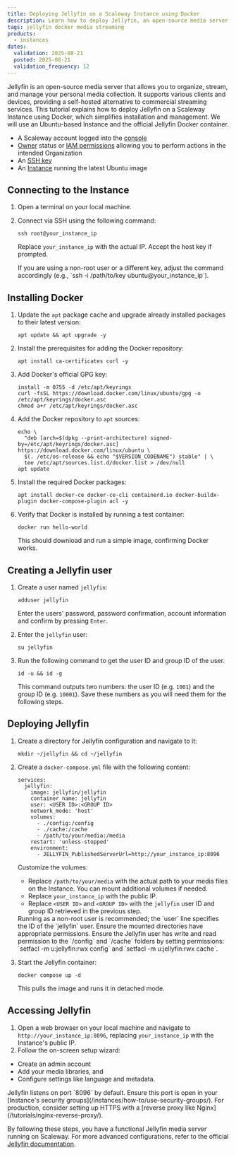 ```yaml
---
title: Deploying Jellyfin on a Scaleway Instance using Docker
description: Learn how to deploy Jellyfin, an open-source media server that allows you to organize, stream, and manage your personal media collection.
tags: jellyfin docker media streaming
products:
  - instances
dates:
  validation: 2025-08-21
  posted: 2025-08-21
  validation_frequency: 12
---
```


Jellyfin is an open-source media server that allows you to organize, stream, and manage your personal media collection.
It supports various clients and devices, providing a self-hosted alternative to commercial streaming services.
This tutorial explains how to deploy Jellyfin on a Scaleway Instance using Docker, which simplifies installation and management.
We will use an Ubuntu-based Instance and the official Jellyfin Docker container.

<Requirements />

- A Scaleway account logged into the [console](https://account.scaleway.com/?service=elements)
- [Owner](/iam/concepts/#owner) status or [IAM permissions](/iam/concepts/#permission) allowing you to perform actions in the intended Organization
- An [SSH key](/organizations-and-projects/how-to/create-ssh-key/)
- An [Instance](/instances/how-to/create-an-instance/) running the latest Ubuntu image

## Connecting to the Instance

1. Open a terminal on your local machine.

2. Connect via SSH using the following command:

   ```
   ssh root@your_instance_ip
   ```

   Replace `your_instance_ip` with the actual IP. Accept the host key if prompted.

    <Message type="tip">
        If you are using a non-root user or a different key, adjust the command accordingly (e.g., `ssh -i /path/to/key ubuntu@your_instance_ip`).
    </Message>

## Installing Docker

1. Update the `apt` package cache and upgrade already installed packages to their latest version:

   ```
   apt update && apt upgrade -y
   ```

2. Install the prerequisites for adding the Docker repository:

   ```
   apt install ca-certificates curl -y
   ```

3. Add Docker's official GPG key:

   ```
   install -m 0755 -d /etc/apt/keyrings
   curl -fsSL https://download.docker.com/linux/ubuntu/gpg -o /etc/apt/keyrings/docker.asc
   chmod a+r /etc/apt/keyrings/docker.asc
   ```

4. Add the Docker repository to `apt` sources:

   ```
   echo \
     "deb [arch=$(dpkg --print-architecture) signed-by=/etc/apt/keyrings/docker.asc] https://download.docker.com/linux/ubuntu \
     $(. /etc/os-release && echo "$VERSION_CODENAME") stable" | \
     tee /etc/apt/sources.list.d/docker.list > /dev/null
   apt update
   ```

5. Install the required Docker packages:

   ```
   apt install docker-ce docker-ce-cli containerd.io docker-buildx-plugin docker-compose-plugin acl -y
   ```

6. Verify that Docker is installed by running a test container:

   ```
   docker run hello-world
   ```

   This should download and run a simple image, confirming Docker works.

## Creating a Jellyfin user

1. Create a user named `jellyfin`:
    ```
    adduser jellyfin
    ```
    Enter the users' password, password confirmation, account information and confirm by pressing `Enter`.

2. Enter the `jellyfin` user:
    ```
    su jellyfin
    ```

3. Run the following command to get the user ID and group ID of the user.
    ```
    id -u && id -g
    ```
    This command outputs two numbers: the user ID (e.g. `1001`) and the group ID (e.g. `10001`). Save these numbers as you will need them for the following steps.

## Deploying Jellyfin

1. Create a directory for Jellyfin configuration and navigate to it:

   ```
   mkdir ~/jellyfin && cd ~/jellyfin
   ```

2. Create a `docker-compose.yml` file with the following content:

   ```
   services:
     jellyfin:
       image: jellyfin/jellyfin
       container_name: jellyfin
       user: <USER ID>:<GROUP ID>
       network_mode: 'host'
       volumes:
         - ./config:/config
         - ./cache:/cache
         - /path/to/your/media:/media
       restart: 'unless-stopped'
       environment:
         - JELLYFIN_PublishedServerUrl=http://your_instance_ip:8096
   ```

   Customize the volumes:
   - Replace `/path/to/your/media` with the actual path to your media files on the Instance. You can mount additional volumes if needed.
   - Replace `your_instance_ip` with the public IP.
   - Replace `<USER ID>` and `<GROUP ID>` with the `jellyfin` user ID and group ID retrieved in the previous step.

    <Message type="note">
    Running as a non-root user is recommended; the `user` line specifies the ID of the `jellyfin` user. Ensure the mounted directories have appropriate permissions.
    Ensure the Jellyfin user has write and read permission to the `/config` and `/cache` folders by setting permissions: `setfacl -m u:jellyfin:rwx config` and `setfacl -m u:jellyfin:rwx cache`.
    </Message>

2. Start the Jellyfin container:

   ```
   docker compose up -d
   ```

   This pulls the image and runs it in detached mode.

## Accessing Jellyfin

1. Open a web browser on your local machine and navigate to `http://your_instance_ip:8096`, replacing `your_instance_ip` with the Instance's public IP.
2. Follow the on-screen setup wizard:
- Create an admin account
- Add your media libraries, and
- Configure settings like language and metadata.

<Message type="tip">
 Jellyfin listens on port `8096` by default. Ensure this port is open in your [Instance's security groups](/instances/how-to/use-security-groups/). For production, consider setting up HTTPS with a [reverse proxy like Nginx](/tutorials/nginx-reverse-proxy/).
</Message>


By following these steps, you have a functional Jellyfin media server running on Scaleway. For more advanced configurations, refer to the official [Jellyfin documentation](https://jellyfin.org/docs/).